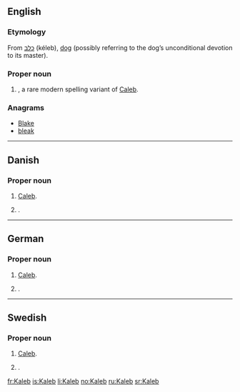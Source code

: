 ==English==

===Etymology===
From {{etyl|he|en}} [[כלב]] (kéleb), [[dog]] (possibly referring to the dog’s unconditional devotion to its master).

===Proper noun===
{{en-proper noun}}

# {{given name|male|from=Hebrew}}, a rare modern spelling variant of [[Caleb]].

===Anagrams===
* [[Blake#English|Blake]]
* [[bleak#English|bleak]]

----

==Danish==

===Proper noun===
{{head|da|proper noun}}

# {{context|biblical character|lang=da}} [[Caleb]].
# {{context|rare|lang=da}} {{given name|male|lang=da}}.

----

==German==

===Proper noun===
{{head|de|proper noun}}

# {{context|biblical character|lang=de}} [[Caleb]].
# {{context|rare|lang=de}} {{given name|male|lang=de}}.

----

==Swedish==

===Proper noun===
{{head|sv|proper noun}}

# {{context|biblical character|lang=sv}} [[Caleb]].
# {{context|rare|lang=sv}} {{given name|male|lang=sv}}.

[[fr:Kaleb]]
[[is:Kaleb]]
[[li:Kaleb]]
[[no:Kaleb]]
[[ru:Kaleb]]
[[sr:Kaleb]]